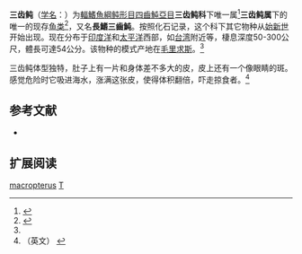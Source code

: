 {{Speciesbox
| status = NE
| status_system = IUCN3.1
| image = MHNT - Triodon bourse.jpg
| taxon = Triodon macropterus
| authority = Lesson, 1831<ref name='id8868'>{{cite web| url =http://www.bioinfo.cn/db05/BjdwSpecies.php?action=view&id=8868| title =三齿鲀| work =中国动物物种编目数据库| publisher =中国科学院微生物研究所| author =中国科学院动物研究所| accessdate =2009-04-16| deadurl =yes| archiveurl =https://web.archive.org/web/20160305055904/http://www.bioinfo.cn/db05/BjdwSpecies.php?action=view&id=8868| archivedate =2016-03-05}}</ref>
| synonyms = *''Triodon macroptrus, Lesson, 1831''
*''Triodon bursarius, Cuvier, 1829''
*''Triodon bursaris, Cuvier, 1829''
}}

'''三齿鲀'''（[[学名|学名]]：{{lang|la|''Triodon macropterus''}}）为[[輻鰭魚綱|輻鰭魚綱]][[鲀形目|鲀形目]][[四齒魨亞目|四齒魨亞目]]'''三齿鲀科'''下唯一属<ref>{{FishBase family | family = Triodontidae | month = 1| year = 2006}}</ref>'''三齿鲀属'''下的唯一的现存[[鱼类|鱼类]]<ref>{{FishBase species | genus = Triodon | species = '''macropterus | month = 1| year = 2006}}</ref>，又名'''長鰭三齒魨'''。按照化石记录，这个科下其它物种从[[始新世|始新世]]开始出现。现在分布于[[印度洋|印度洋]]和[[太平洋|太平洋]]西部，如[[台湾|台湾]]附近等，棲息深度50-300公尺，體長可達54公分。该物种的模式产地在[[毛里求斯|毛里求斯]]。<ref name='id8868'/>

三齿鲀体型独特，肚子上有一片和身体差不多大的皮，皮上还有一个像眼睛的斑。感觉危险时它吸进海水，涨满这张皮，使得体积翻倍，吓走掠食者。<ref name=EoF>（英文）
{{cite book |editor=Paxton, J.R. & Eschmeyer, W.N.|author= Keiichi, Matsura & Tyler, James C.|year=1998|title=Encyclopedia of Fishes|publisher= Academic Press|location=San Diego|isbn= 0-12-547665-5|page= 230}}</ref>

== 参考文献 ==
{{reflist}}
* {{ITIS | ID = 173381 | taxon = Triodon macropterus | date = 28 March | year = 2006}}

== 扩展阅读 ==
{{refbegin}}
{{wikispecies-inline|Triodon macropterus|三齿鲀}}
{{refend}}
{{Taxonbar|from=Q1258238}}

[[Category:三齒魨屬|macropterus]]
[[Category:1831年描述的魚類|T]]